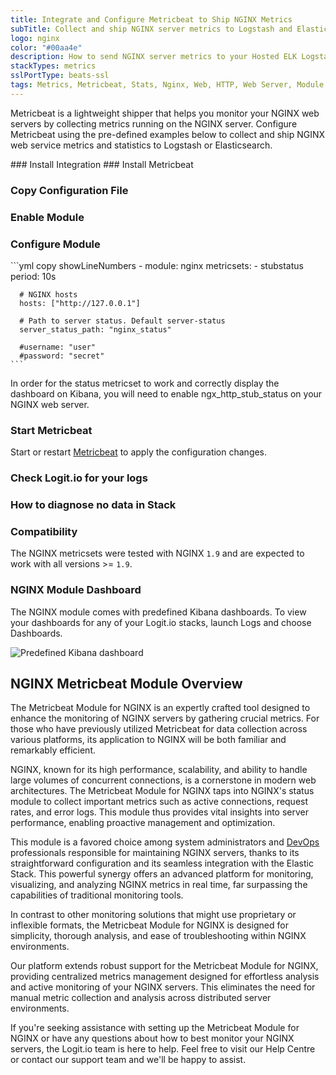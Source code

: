 ```yaml
---
title: Integrate and Configure Metricbeat to Ship NGINX Metrics
subTitle: Collect and ship NGINX server metrics to Logstash and Elasticsearch
logo: nginx
color: "#00aa4e"
description: How to send NGINX server metrics to your Hosted ELK Logstash instance. Configure Metricbeat to send NGINX web server metrics to Logstash or Elasticsearch. 
stackTypes: metrics
sslPortType: beats-ssl
tags: Metrics, Metricbeat, Stats, Nginx, Web, HTTP, Web Server, Module
---
```


Metricbeat is a lightweight shipper that helps you monitor your NGINX web 
servers by collecting metrics running on the NGINX server. Configure 
Metricbeat using the pre-defined examples below to collect and ship NGINX 
web service metrics and statistics to Logstash or Elasticsearch.

<Steps>
  ### Install Integration
  <InstallIntegration/>
  ### Install Metricbeat

  <InstallBeat beatname="metricbeat" />

  ### Copy Configuration File

  <MetricbeatOutput />

  ### Enable Module

  <EnableMetricbeatModule module="nginx" />

  ### Configure Module

  <ConfigureMetricbeatModule module="nginx">
    ```yml copy showLineNumbers
    - module: nginx
      metricsets:
        - stubstatus
      period: 10s
    
      # NGINX hosts
      hosts: ["http://127.0.0.1"]
    
      # Path to server status. Default server-status
      server_status_path: "nginx_status"
    
      #username: "user"
      #password: "secret"
    ```
  </ConfigureMetricbeatModule>

  In order for the status metricset to work and correctly display the 
  dashboard on Kibana, you will need to enable ngx_http_stub_status on your NGINX web server.

  ### Start Metricbeat

  Start or restart [Metricbeat](https://www.elastic.co/guide/en/beats/metricbeat/master/metricbeat-starting.html) 
  to apply the configuration changes.

  ### Check Logit.io for your logs

  <LaunchStack utmMedium="logs" utmCampaign="nginx_metricbeat" source="metrics_nginx" />

  ### How to diagnose no data in Stack

  <DiagnoseNoData />
  
  ### Compatibility

  The NGINX metricsets were tested with NGINX `1.9` and are expected to work with all versions >= `1.9`.

  ### NGINX Module Dashboard

  The NGINX module comes with predefined Kibana dashboards. To view your dashboards for any 
  of your Logit.io stacks, launch Logs and choose Dashboards.

  ![Predefined Kibana dashboard](@/images/integrations/metricbeats/metricbeat_nginx_module.png)

</Steps>

## NGINX Metricbeat Module Overview

The Metricbeat Module for NGINX is an expertly crafted tool designed to 
enhance the monitoring of NGINX servers by gathering crucial metrics. 
For those who have previously utilized Metricbeat for data collection 
across various platforms, its application to NGINX will be both 
familiar and remarkably efficient.

NGINX, known for its high performance, scalability, and ability to 
handle large volumes of concurrent connections, is a cornerstone in modern 
web architectures. The Metricbeat Module for NGINX taps into NGINX's status 
module to collect important metrics such as active connections, request 
rates, and error logs. This module thus provides vital insights into 
server performance, enabling proactive management and optimization.

This module is a favored choice among system administrators 
and [DevOps](https://logit.io/blog/post/what-is-devops/) professionals 
responsible for maintaining NGINX servers, thanks to its straightforward 
configuration and its seamless integration with the Elastic Stack. This 
powerful synergy offers an advanced platform for monitoring, visualizing, 
and analyzing NGINX metrics in real time, far surpassing the 
capabilities of traditional monitoring tools.

In contrast to other monitoring solutions that might use proprietary or 
inflexible formats, the Metricbeat Module for NGINX is designed for 
simplicity, thorough analysis, and ease of troubleshooting within NGINX environments.

Our platform extends robust support for the Metricbeat Module for NGINX, 
providing centralized metrics management designed for effortless analysis 
and active monitoring of your NGINX servers. This eliminates the need 
for manual metric collection and analysis across distributed server environments.

If you're seeking assistance with setting up the Metricbeat Module for 
NGINX or have any questions about how to best monitor your NGINX servers, 
the Logit.io team is here to help. Feel free to visit our Help Centre or 
contact our support team <IntercomButton text="via live chat" /> and we'll be happy to assist.